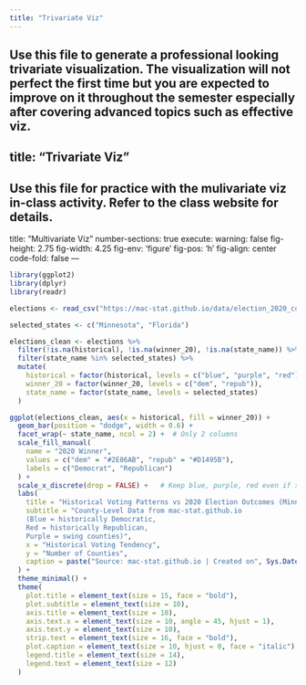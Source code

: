 ```yaml
---
title: "Trivariate Viz"
---
```


Use this file to generate a professional looking **trivariate** visualization.  The visualization will not perfect the first time but you are expected to improve on it throughout the semester especially after covering advanced topics such as effective viz.
---
title: "Trivariate Viz"
---

Use this file for practice with the **mulivariate viz** in-class activity.  Refer to the class website for details.
---
title: "Multivariate Viz"
number-sections: true
execute: 
  warning: false
fig-height: 2.75
fig-width: 4.25
fig-env: 'figure'
fig-pos: 'h'
fig-align: center
code-fold: false
---
```r
library(ggplot2)
library(dplyr)
library(readr)

elections <- read_csv("https://mac-stat.github.io/data/election_2020_county.csv")

selected_states <- c("Minnesota", "Florida")

elections_clean <- elections %>%
  filter(!is.na(historical), !is.na(winner_20), !is.na(state_name)) %>%
  filter(state_name %in% selected_states) %>%
  mutate(
    historical = factor(historical, levels = c("blue", "purple", "red")),
    winner_20 = factor(winner_20, levels = c("dem", "repub")),
    state_name = factor(state_name, levels = selected_states)
  )

ggplot(elections_clean, aes(x = historical, fill = winner_20)) +
  geom_bar(position = "dodge", width = 0.6) +
  facet_wrap(~ state_name, ncol = 2) +  # Only 2 columns
  scale_fill_manual(
    name = "2020 Winner",
    values = c("dem" = "#2E86AB", "repub" = "#D1495B"),
    labels = c("Democrat", "Republican")
  ) +
  scale_x_discrete(drop = FALSE) +   # Keep blue, purple, red even if some are empty
  labs(
    title = "Historical Voting Patterns vs 2020 Election Outcomes (Minnesota and Florida)",
    subtitle = "County-Level Data from mac-stat.github.io
    (Blue = historically Democratic, 
    Red = historically Republican, 
    Purple = swing counties)",
    x = "Historical Voting Tendency",
    y = "Number of Counties",
    caption = paste("Source: mac-stat.github.io | Created on", Sys.Date())
  ) +
  theme_minimal() +
  theme(
    plot.title = element_text(size = 15, face = "bold"),
    plot.subtitle = element_text(size = 10),
    axis.title = element_text(size = 10),
    axis.text.x = element_text(size = 10, angle = 45, hjust = 1),
    axis.text.y = element_text(size = 10),
    strip.text = element_text(size = 16, face = "bold"),
    plot.caption = element_text(size = 10, hjust = 0, face = "italic"),
    legend.title = element_text(size = 14),
    legend.text = element_text(size = 12)
  )

```


